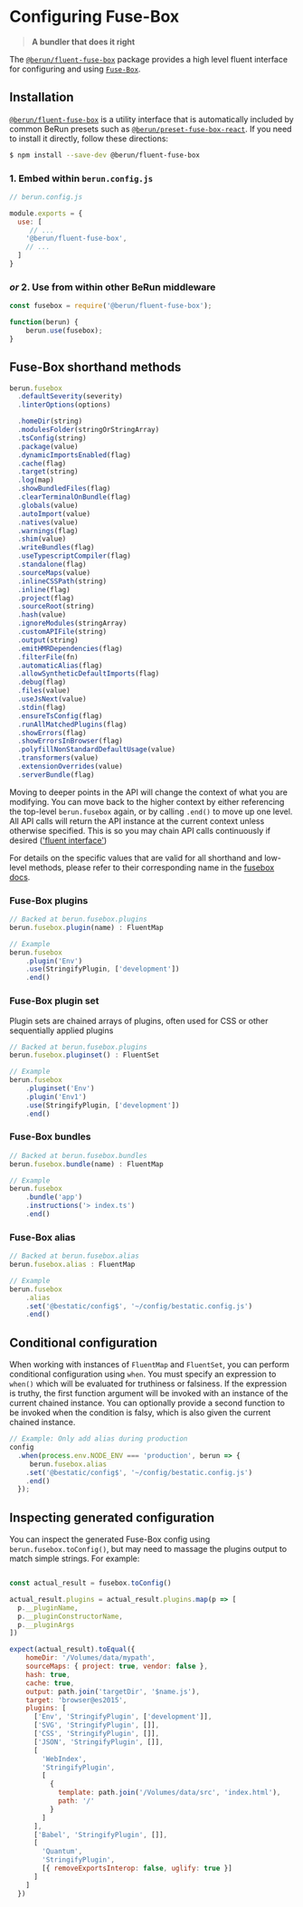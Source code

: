 # Configuring Fuse-Box

> **A bundler that does it right**

The [`@berun/fluent-fuse-box`](https://www.npmjs.com/package/@berun/fluent-fuse-box) package provides a high level fluent interface for configuring and using [`Fuse-Box`](https://fuse-box.org).

## Installation

[`@berun/fluent-fuse-box`](https://www.npmjs.com/package/@berun/fluent-fuse-box) is a utility interface that is automatically
included by common BeRun presets such as [`@berun/preset-fuse-box-react`](https://www.npmjs.com/package/@berun/preset-fuse-box-react).   If you 
need to install it directly, follow these directions:

```bash
$ npm install --save-dev @berun/fluent-fuse-box
```

### 1. Embed within `berun.config.js`

```js
// berun.config.js

module.exports = {
  use: [
     // ...
    '@berun/fluent-fuse-box',
    // ...
  ]
}
```

### *or* 2. Use from within other BeRun middleware

```js
const fusebox = require('@berun/fluent-fuse-box');

function(berun) {
    berun.use(fusebox);
}
```

## Fuse-Box shorthand methods

```js
berun.fusebox
  .defaultSeverity(severity)
  .linterOptions(options)

  .homeDir(string)
  .modulesFolder(stringOrStringArray)
  .tsConfig(string)
  .package(value)
  .dynamicImportsEnabled(flag)
  .cache(flag)
  .target(string)
  .log(map)
  .showBundledFiles(flag)
  .clearTerminalOnBundle(flag)
  .globals(value)
  .autoImport(value)
  .natives(value)
  .warnings(flag)
  .shim(value)
  .writeBundles(flag)
  .useTypescriptCompiler(flag)
  .standalone(flag)
  .sourceMaps(value)
  .inlineCSSPath(string)
  .inline(flag)
  .project(flag)
  .sourceRoot(string)
  .hash(value)
  .ignoreModules(stringArray)
  .customAPIFile(string)
  .output(string)
  .emitHMRDependencies(flag)
  .filterFile(fn)
  .automaticAlias(flag)
  .allowSyntheticDefaultImports(flag)
  .debug(flag)
  .files(value)
  .useJsNext(value)
  .stdin(flag)
  .ensureTsConfig(flag)
  .runAllMatchedPlugins(flag)
  .showErrors(flag)
  .showErrorsInBrowser(flag)
  .polyfillNonStandardDefaultUsage(value)
  .transformers(value)
  .extensionOverrides(value)
  .serverBundle(flag)
```

Moving to deeper points in the API will change the context of what you
are modifying. You can move back to the higher context by either referencing
the top-level `berun.fusebox` again, or by calling `.end()` to move up one level.
All API calls will return the API instance at the current context unless otherwise
specified. This is so you may chain API calls continuously 
if desired (['fluent interface'](https://en.wikipedia.org/wiki/Fluent_interface))

For details on the specific values that are valid for all shorthand and
low-level methods, please refer to their corresponding name in the
[fusebox docs](https://fuse-box.org/docs/development/configuration).

### Fuse-Box plugins

```js
// Backed at berun.fusebox.plugins
berun.fusebox.plugin(name) : FluentMap

// Example
berun.fusebox
    .plugin('Env')
    .use(StringifyPlugin, ['development'])
    .end()

```

### Fuse-Box plugin set 

Plugin sets are chained arrays of plugins, often used for CSS or other sequentially applied plugins

```js
// Backed at berun.fusebox.plugins
berun.fusebox.pluginset() : FluentSet

// Example
berun.fusebox
    .pluginset('Env')
    .plugin('Env1')
    .use(StringifyPlugin, ['development'])
    .end()
```

### Fuse-Box bundles

```js
// Backed at berun.fusebox.bundles
berun.fusebox.bundle(name) : FluentMap

// Example
berun.fusebox
    .bundle('app')
    .instructions('> index.ts')
    .end()
```


### Fuse-Box alias

```js
// Backed at berun.fusebox.alias
berun.fusebox.alias : FluentMap

// Example
berun.fusebox
    .alias
    .set('@bestatic/config$', '~/config/bestatic.config.js')
    .end()
```

## Conditional configuration

When working with instances of `FluentMap` and `FluentSet`, you can perform
conditional configuration using `when`. You must specify an expression to
`when()` which will be evaluated for truthiness or falsiness. If the expression
is truthy, the first function argument will be invoked with an instance of the
current chained instance. You can optionally provide a second function to be
invoked when the condition is falsy, which is also given the current chained
instance.

```js
// Example: Only add alias during production
config
  .when(process.env.NODE_ENV === 'production', berun => {
     berun.fusebox.alias
    .set('@bestatic/config$', '~/config/bestatic.config.js')
    .end()
  });
```

## Inspecting generated configuration

You can inspect the generated Fuse-Box config using `berun.fusebox.toConfig()`, but may need
to massage the plugins output to match simple strings.  For example:

``` js

const actual_result = fusebox.toConfig()

actual_result.plugins = actual_result.plugins.map(p => [
  p.__pluginName,
  p.__pluginConstructorName,
  p.__pluginArgs
])

expect(actual_result).toEqual({
    homeDir: '/Volumes/data/mypath',
    sourceMaps: { project: true, vendor: false },
    hash: true,
    cache: true,
    output: path.join('targetDir', '$name.js'),
    target: 'browser@es2015',
    plugins: [
      ['Env', 'StringifyPlugin', ['development']],
      ['SVG', 'StringifyPlugin', []],
      ['CSS', 'StringifyPlugin', []],
      ['JSON', 'StringifyPlugin', []],
      [
        'WebIndex',
        'StringifyPlugin',
        [
          {
            template: path.join('/Volumes/data/src', 'index.html'),
            path: '/'
          }
        ]
      ],
      ['Babel', 'StringifyPlugin', []],
      [
        'Quantum',
        'StringifyPlugin',
        [{ removeExportsInterop: false, uglify: true }]
      ]
    ]
  })
```

